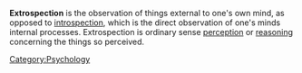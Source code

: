 
'''Extrospection''' is the observation of things external to one's own mind, as opposed to [[introspection]], which is the direct observation of one's minds internal processes.  Extrospection is ordinary sense [[perception]] or [[reason]]ing concerning the things so perceived.
[[Category:Psychology]]
